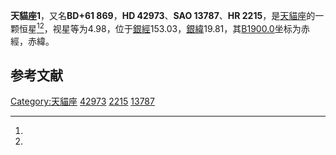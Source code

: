 {{Starbox begin
| name = 天貓座1
}}
{{Starbox observe
| epoch = [[J2000.0|J2000.0]]
| constell = [[天貓座|天貓座]]<ref name=SIMBAD>{{cite web
 | url=http://simbad.u-strasbg.fr/simbad/sim-id?Ident=HR+2215
 | title=Pulsating variable Star
 | publisher=Centre de Données astronomiques de Strasbourg
 | work=SIMBAD
 | accessdate=2012-07-13
 | archive-date=2019-09-09
 | archive-url=https://web.archive.org/web/20190909210133/http://simbad.u-strasbg.fr/simbad/sim-id?Ident=HR+2215
 | dead-url=no
 }}</ref><ref name=DATA>{{cite web
 | url=http://vizier.u-strasbg.fr/viz-bin/VizieR-5?-out.add=.&-source=5050&-corr=PK=HR&-out.max=9999&HR=2215
 | title=VizieR Detailed Page
 | accessdate=2012-07-13
 | archive-date=2016-03-05
 | archive-url=https://web.archive.org/web/20160305002358/http://vizier.u-strasbg.fr/viz-bin/VizieR-5?-out.add=.&-source=5050&-corr=PK=HR&-out.max=9999&HR=2215
 | dead-url=no
 }}</ref>
| 星官 = 
| ra = {{RA|6|17|54.8}}<ref name=SIMBAD /><ref name=DATA />
| dec = {{DEC|+61|30|55}}<ref name=SIMBAD /><ref name=DATA />
| appmag_v = 4.98<ref name=SIMBAD /><ref name=DATA />
}}
{{Starbox character
| class = M3IIIab<ref name=SIMBAD /><ref name=DATA />
| b-v = 1.83<ref name=SIMBAD /><ref name=DATA />
| u-b = 2.06<ref name=SIMBAD /><ref name=DATA />
| r-i = <ref name=SIMBAD /><ref name=DATA />
| variable = 
}}
{{Starbox astrometry
| radial_v = 2.06
| prop_mo_ra = 11
| parallax = 0.006
| p_error = 
}}
{{Starbox catalog
| names =BD+61 869，[[SAO星表|SAO]] 13787，[[HD星表|HD]] 42973，[[HR星表|HR]] 2215}}
{{Starbox reference |Simbad=HR+2215}}
{{Starbox end}}

'''天貓座1'''，又名'''BD+61 869'''，'''HD 42973'''、'''SAO 13787'''、'''HR 2215'''，是[[天貓座|天貓座]]的一颗恒星<ref name=SIMBAD /><ref name=DATA />，视星等为4.98，位于[[銀道座標系|銀經]]153.03，[[銀道座標系|銀緯]]19.81，其[[B1900.0|B1900.0]]坐标为赤經{{RA|6|8|41.6}}，赤緯{{DEC|+61|19.81|52}}。

== 参考文献 ==
{{reflist}}

{{天猫座恒星}}

[[Category:天貓座|Category:天貓座]]
[[Category:HD和HDE天體|42973]]
[[Category:HR天體|2215]]
[[Category:SAO天體|13787]]


{{star-stub}}